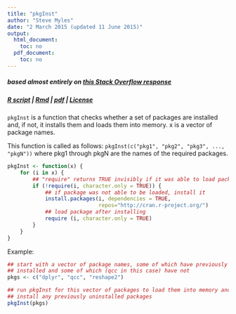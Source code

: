 ```yaml
---
title: "pkgInst"
author: "Steve Myles"
date: "2 March 2015 (updated 11 June 2015)"
output:
  html_document:
    toc: no
  pdf_document:
    toc: no
---
```

##### based almost entirely on [this Stack Overflow response](http://stackoverflow.com/questions/4090169/elegant-way-to-check-for-missing-packages-and-install-them/19870272#19870272)
##### [R script](pkgInst.R) | [Rmd](pkgInst.Rmd) | [pdf](pkgInst.pdf) | [License](https://github.com/scumdogsteev/R-functions-and-such/blob/master/LICENSE)

`pkgInst` is a function that checks whether a set of packages are installed and,
if not, it installs them and loads them into memory.  x is a vector of package
names.
 
This function is called as follows:
`pkgInst(c("pkg1", "pkg2", "pkg3", ..., "pkgN"))`
where pkg1 through pkgN are the names of the required packages.

```r
pkgInst <- function(x) {
    for (i in x) {
        ## "require" returns TRUE invisibly if it was able to load package
        if (!require(i, character.only = TRUE)) {
            ## if package was not able to be loaded, install it
            install.packages(i, dependencies = TRUE, 
                             repos="http://cran.r-project.org/")
            ## load package after installing
            require (i, character.only = TRUE)
        }
    }
}
```

Example:
```r
## start with a vector of package names, some of which have previously been
## installed and some of which (qcc in this case) have not
pkgs <- c("dplyr", "qcc", "reshape2")

## run pkgInst for this vector of packages to load them into memory and to 
## install any previously uninstalled packages
pkgInst(pkgs)
```